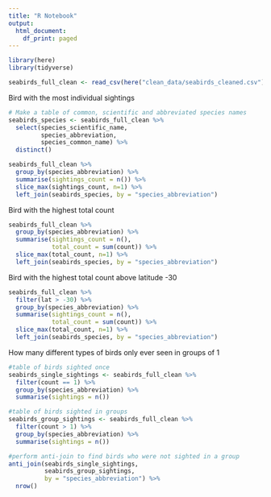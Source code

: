```yaml
---
title: "R Notebook"
output:
  html_document:
    df_print: paged
---
```


```r
library(here)
library(tidyverse)
```

```r
seabirds_full_clean <- read_csv(here("clean_data/seabirds_cleaned.csv"))
```


Bird with the most individual sightings


```r
# Make a table of common, scientific and abbreviated species names
seabirds_species <- seabirds_full_clean %>% 
  select(species_scientific_name,
         species_abbreviation,
         species_common_name) %>%
  distinct()
```


```r
seabirds_full_clean %>%
  group_by(species_abbreviation) %>%
  summarise(sightings_count = n()) %>%
  slice_max(sightings_count, n=1) %>%
  left_join(seabirds_species, by = "species_abbreviation")
```

Bird with the highest total count

```r
seabirds_full_clean %>%
  group_by(species_abbreviation) %>%
  summarise(sightings_count = n(),
            total_count = sum(count)) %>%
  slice_max(total_count, n=1) %>%
  left_join(seabirds_species, by = "species_abbreviation")

```

Bird with the highest total count above latitude -30
```r
seabirds_full_clean %>%
  filter(lat > -30) %>%
  group_by(species_abbreviation) %>%
  summarise(sightings_count = n(),
            total_count = sum(count)) %>%
  slice_max(total_count, n=1) %>%
  left_join(seabirds_species, by = "species_abbreviation")
```

How many different types of birds only ever seen in groups of 1

```r
#table of birds sighted once
seabirds_single_sightings <- seabirds_full_clean %>%
  filter(count == 1) %>%
  group_by(species_abbreviation) %>%
  summarise(sightings = n())

#table of birds sighted in groups
seabirds_group_sightings <- seabirds_full_clean %>%
  filter(count > 1) %>%
  group_by(species_abbreviation) %>%
  summarise(sightings = n())

#perform anti-join to find birds who were not sighted in a group
anti_join(seabirds_single_sightings,
          seabirds_group_sightings,
          by = "species_abbreviation") %>%
  nrow()
```


